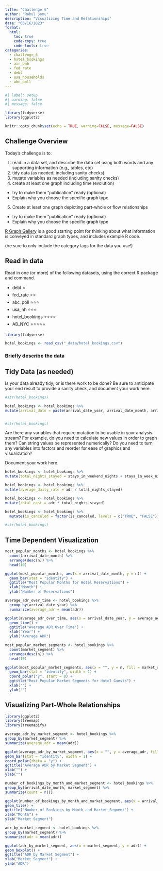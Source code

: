 ```yaml
---
title: "Challenge 6"
author: "Rahul Somu"
description: "Visualizing Time and Relationships"
date: "05/16/2023"
format:
  html:
    toc: true
    code-copy: true
    code-tools: true
categories:
  - challenge_6
  - hotel_bookings
  - air_bnb
  - fed_rate
  - debt
  - usa_households
  - abc_poll
---
```


```r
#| label: setup
#| warning: false
#| message: false

library(tidyverse)
library(ggplot2)

knitr::opts_chunk$set(echo = TRUE, warning=FALSE, message=FALSE)
```

## Challenge Overview

Today's challenge is to:

1)  read in a data set, and describe the data set using both words and any supporting information (e.g., tables, etc)
2)  tidy data (as needed, including sanity checks)
3)  mutate variables as needed (including sanity checks)
4)  create at least one graph including time (evolution)
   - try to make them "publication" ready (optional)
   - Explain why you choose the specific graph type
5)  Create at least one graph depicting part-whole or flow relationships
   - try to make them "publication" ready (optional)
   - Explain why you choose the specific graph type

[R Graph Gallery](https://r-graph-gallery.com/) is a good starting point for thinking about what information is conveyed in standard graph types, and includes example R code.

(be sure to only include the category tags for the data you use!)

## Read in data

Read in one (or more) of the following datasets, using the correct R package and command.

  - debt  ⭐
  - fed_rate ⭐⭐
  - abc_poll ⭐⭐⭐
  - usa_hh ⭐⭐⭐
  - hotel_bookings ⭐⭐⭐⭐
  - AB_NYC ⭐⭐⭐⭐⭐

  

```r
library(tidyverse)

hotel_bookings <- read_csv("_data/hotel_bookings.csv")
```

### Briefly describe the data

## Tidy Data (as needed)

Is your data already tidy, or is there work to be done? Be sure to anticipate your end result to provide a sanity check, and document your work here.

```r
#str(hotel_bookings)

hotel_bookings <- hotel_bookings %>%
mutate(arrival_date = paste(arrival_date_year, arrival_date_month, arrival_date_day_of_month, sep="-"))


#str(hotel_bookings)
```

Are there any variables that require mutation to be usable in your analysis stream? For example, do you need to calculate new values in order to graph them? Can string values be represented numerically? Do you need to turn any variables into factors and reorder for ease of graphics and visualization?

Document your work here.

```r
hotel_bookings <- hotel_bookings %>%
mutate(total_nights_stayed = stays_in_weekend_nights + stays_in_week_nights)

hotel_bookings <- hotel_bookings %>%
mutate(average_daily_rate = adr / total_nights_stayed)

hotel_bookings <- hotel_bookings %>%
mutate(total_cost = adr * total_nights_stayed)

hotel_bookings <- hotel_bookings %>%
  mutate(is_canceled = factor(is_canceled, levels = c("TRUE", "FALSE")))

#str(hotel_bookings)

```

## Time Dependent Visualization
```r

most_popular_months <- hotel_bookings %>%
  count(arrival_date_month) %>%
  arrange(desc(n)) %>%
  head(10)

ggplot(most_popular_months, aes(x = arrival_date_month, y = n)) +
  geom_bar(stat = "identity") +
  ggtitle("Most Popular Months for Hotel Reservations") +
  xlab("Month") +
  ylab("Number of Reservations")

average_adr_over_time <- hotel_bookings %>%
  group_by(arrival_date_year) %>%
  summarize(average_adr = mean(adr))

ggplot(average_adr_over_time, aes(x = arrival_date_year, y = average_adr)) +
  geom_line() +
  ggtitle("Average ADR Over Time") +
  xlab("Year") +
  ylab("Average ADR")

most_popular_market_segments <- hotel_bookings %>%
  count(market_segment) %>%
  arrange(desc(n)) %>%
  head(10)

ggplot(most_popular_market_segments, aes(x = "", y = n, fill = market_segment)) +
  geom_bar(stat = "identity", width = 1) +
  coord_polar("y", start = 0) +
  ggtitle("Most Popular Market Segments for Hotel Guests") +
  xlab("") +
  ylab("")
```

## Visualizing Part-Whole Relationships
```r
library(ggplot2)
library(treemap)
library(treemapify)

average_adr_by_market_segment <- hotel_bookings %>%
group_by(market_segment) %>%
summarize(average_adr = mean(adr))

ggplot(average_adr_by_market_segment, aes(x = "", y = average_adr, fill = market_segment)) +
geom_bar(stat = "identity", width = 1) +
coord_polar(theta = "y") +
ggtitle("Average ADR by Market Segment") +
xlab("") +
ylab("")

number_of_bookings_by_month_and_market_segment <- hotel_bookings %>%
group_by(arrival_date_month, market_segment) %>%
summarize(count = n())

ggplot(number_of_bookings_by_month_and_market_segment, aes(x = arrival_date_month, y = market_segment, fill = count)) +
geom_tile() +
ggtitle("Number of Bookings by Month and Market Segment") +
xlab("Month") +
ylab("Market Segment")

adr_by_market_segment <- hotel_bookings %>%
group_by(market_segment) %>%
summarize(adr = mean(adr))

ggplot(adr_by_market_segment, aes(x = market_segment, y = adr)) +
geom_boxplot() +
ggtitle("ADR by Market Segment") +
xlab("Market Segment") +
ylab("ADR")





```